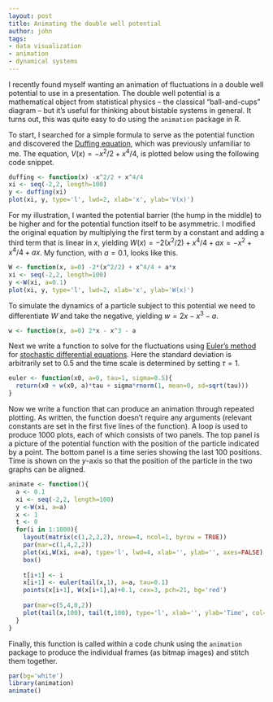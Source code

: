```yaml
---
layout: post
title: Animating the double well potential
author: john
tags:
- data visualization
- animation
- dynamical systems
---
```


I recently found myself wanting an animation of fluctuations in a double well potential to use in a presentation. The double well potential is a mathematical object from statistical physics -- the classical "ball-and-cups" diagram -- but it's useful for thinking about bistable systems in general. It turns out, this was quite easy to do using the `animation` package in R.

To start, I searched for a simple formula to serve as the potential function and discovered the [Duffing equation](http://physics.ucsc.edu/~peter/115/duffing.pdf), which was previously unfamiliar to me. The equation, $V(x) = -x^2/2 + x^4/4$, is plotted below using the following code snippet.

```r
duffing <- function(x) -x^2/2 + x^4/4
xi <- seq(-2,2, length=100)
y <- duffing(xi)
plot(xi, y, type='l', lwd=2, xlab='x', ylab='V(x)')
```

For my illustration, I wanted the potential barrier (the hump in the middle) to be higher and for the potential function itself to be asymmetric. I modified the original equation by multiplying the first term by a constant and adding a third term that is linear in $x$, yielding $W(x) = -2(x^2/2) + x^4/4 + ax = - x^2 + x^4/4 + ax$. My function, with $a=0.1$, looks like this.

```r
W <- function(x, a=0) -2*(x^2/2) + x^4/4 + a*x
xi <- seq(-2,2, length=100)
y <-W(xi, a=0.1)
plot(xi, y, type='l', lwd=2, xlab='x', ylab='W(x)')
```

To simulate the dynamics of a particle subject to this potential we need to differentiate $W$ and take the negative, yielding $w = 2x - x^3 -a$.

```r
w <- function(x, a=0) 2*x - x^3 - a
```

Next we write a function to solve for the fluctuations using [Euler's method](http://en.wikipedia.org/wiki/Euler%E2%80%93Maruyama_method) for [stochastic differential equations](http://en.wikipedia.org/wiki/Stochastic_differential_equation). Here the standard deviation is arbitrarily set to 0.5 and the time scale is determined by setting $\tau=1$.

```r
euler <- function(x0, a=0, tau=1, sigma=0.5){
  return(x0 + w(x0, a)*tau + sigma*rnorm(1, mean=0, sd=sqrt(tau)))
}
```

Now we write a function that can produce an animation through repeated plotting. As written, the function doesn't require any arguments (relevant constants are set in the first five lines of the function). A loop is used to produce 1000 plots, each of which consists of two panels. The top panel is a picture of the potential function with the position of the particle indicated by a point. The bottom panel is a time series showing the last 100 positions. Time is shown on the $y$-axis so that the position of the particle in the two graphs can be aligned.

```r
animate <- function(){
  a <- 0.1
  xi <- seq(-2,2, length=100)
  y <-W(xi, a=a)
  x <- 1
  t <- 0
  for(i in 1:1000){
    layout(matrix(c(1,2,2,2), nrow=4, ncol=1, byrow = TRUE))
    par(mar=c(1,4,2,2))
    plot(xi,W(xi, a=a), type='l', lwd=4, xlab='', ylab='', axes=FALSE)
    box()
    
    t[i+1] <- i
    x[i+1] <- euler(tail(x,1), a=a, tau=0.1)
    points(x[i+1], W(x[i+1],a)+0.1, cex=3, pch=21, bg='red')
    
    par(mar=c(5,4,0,2))
    plot(tail(x,100), tail(t,100), type='l', xlab='', ylab='Time', col='red', xlim=c(-2,2))
  }
}
```

Finally, this function is called within a code chunk using the `animation` package to produce the individual frames (as bitmap images) and stitch them together.

```r
par(bg='white')
library(animation)
animate()
```
